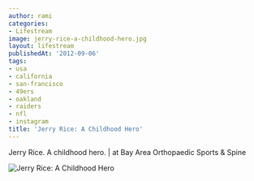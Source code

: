 ```yaml
---
author: rami
categories:
- Lifestream
image: jerry-rice-a-childhood-hero.jpg
layout: lifestream
publishedAt: '2012-09-06'
tags:
- usa
- california
- san-francisco
- 49ers
- oakland
- raiders
- nfl
- instagram
title: 'Jerry Rice: A Childhood Hero'
---
```


Jerry Rice. A childhood hero. | at Bay Area Orthopaedic Sports & Spine

![Jerry Rice: A Childhood Hero](/assets/images/content/lifestream/jerry-rice:-a-childhood-hero.jpg)
